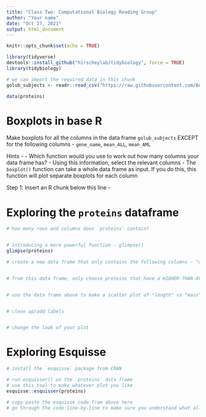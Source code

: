 ```yaml
---
title: "Class Two: Computational Biology Reading Group"
author: "Your name"
date: "Oct 27, 2021"
output: html_document
---
```


```r
knitr::opts_chunk$set(echo = TRUE)

library(tidyverse) 
devtools::install_github("hirscheylab/tidybiology", force = TRUE)
library(tidybiology)

# we can import the required data in this chunk
golub_subjects <- readr::read_csv("https://raw.githubusercontent.com/BAREJAA/website_for_john/master/datasets/golub_kaggle/golub_subjects.csv")

data(proteins)
```

# Boxplots in base R

Make boxplots for all the columns in the data frame `golub_subjects` EXCEPT for the following columns - `gene_name`, `mean_ALL`, `mean_AML`  

Hints - 
  - Which function would you use to work out how many columns your data frame has?
  - Using this information, select the relevant columns
  - The `boxplot()` function can take a whole data frame as input. If you do this, this function will plot separate boxplots for each column

Step 1: Insert an R chunk below this line - 



# Exploring the `proteins` dataframe

```r
# how many rows and columns does `proteins` contain?


# introducing a more powerful function - glimpse()
glimpse(proteins)

# create a new data frame that only contains the following columns - "uniprot_id", "length", "mass"


# from this data frame, only choose proteins that have a HIGHER-THAN-AVERAGE LENGTH


# use the data frame above to make a scatter plot of "length" vs "mass"


# clean up/add labels


# change the look of your plot


```

# Exploring Esquisse

```r
# install the `esquisse` package from CRAN

# run esquisser() on the `proteins` data frame
# use this tool to make whatever plot you like
esquisse::esquisser(proteins)

# copy paste the esquisse code from above here
# go through the code line-by-line to make sure you understand what all of it does

```

